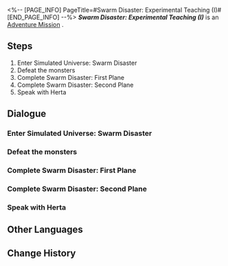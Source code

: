<%-- [PAGE_INFO]
PageTitle=#Swarm Disaster: Experimental Teaching (I)#
[END_PAGE_INFO] --%>
{{Stub|Dialogue, characters, and location(s)}}
{{Mission Infobox
|id            = 8013101
|title         = 
|image         = Mission Swarm Disaster: Experimental Teaching (I).png
|type          = Adventure
|event_name    = 
|chapter       = 
|requirements  = [[Adventure Mission]] ''[[Swarm Disaster: The Beginning]]'' completed
|summary       = <!--official mission summary from Fate's Atlas-->
|characters    = <!--characters that appear in this mission-->
|startLocation = <!--location as it intially appears on the mission screen-->
|world         = <!--i.e. Penacony-->
|area          = <!--i.e. A Child's Dream-->
|prev          = 
|next          = Swarm Disaster: Experimental Teaching (II)
|exp           = 
|credits       = 10000
|stellarJade   = 
|other         = {{Card List||delim=;}}
}}
'''''Swarm Disaster: Experimental Teaching (I)''''' is an [[Adventure Mission]]<!--in [world]-->.

==Steps==
# Enter Simulated Universe: Swarm Disaster
# Defeat the monsters
# Complete Swarm Disaster: First Plane
# Complete Swarm Disaster: Second Plane
# Speak with Herta

<!--
==Gameplay Notes==

--><!--
==Trial Character==

-->
==Dialogue==
{{Stub Dialogue}}
{{Dialogue Start}}
:{{tx}}
{{Dialogue End}}

===Enter Simulated Universe: Swarm Disaster===
{{Mission Description|type=adventure|location=<!--to be added-->|update|Herta, Ruan Mei, Screwllum, and Stephen have joined forces to bring about the Simulated Universe's first major update! The geniuses added a substantial influx of fun content from all their various ideas. Stephen created some Audience Dice to add a bit more spice to this test. According to him, the dice hold "powers" connected to different Paths, and is conducive to ensuring that you meet with the Aeons. Honestly, though, it's hard to tell if he's actually investigating the Aeons... or just trying to make a game.}}
{{Dialogue Start}}
:{{tx}}
{{Dialogue End}}

===Defeat the monsters===
{{Mission Description|type=adventure|location=<!--to be added-->|update|Herta, Ruan Mei, Screwllum, and Stephen have joined forces to bring about the Simulated Universe's first major update! The geniuses added a substantial influx of fun content from all their various ideas. Stephen created some Audience Dice to add a bit more spice to this test. According to him, the dice hold "powers" connected to different Paths, and is conducive to ensuring that you meet with the Aeons. Honestly, though, it's hard to tell if he's actually investigating the Aeons... or just trying to make a game.}}
{{Dialogue Start}}
:{{tx}}
{{Dialogue End}}

===Complete Swarm Disaster: First Plane===
{{Mission Description|type=adventure|location=<!--to be added-->|update|Herta, Ruan Mei, Screwllum, and Stephen have joined forces to bring about the Simulated Universe's first major update! The geniuses added a substantial influx of fun content from all their various ideas. Stephen created some Audience Dice to add a bit more spice to this test. According to him, the dice hold "powers" connected to different Paths, and is conducive to ensuring that you meet with the Aeons. Honestly, though, it's hard to tell if he's actually investigating the Aeons... or just trying to make a game.}}
{{Dialogue Start}}
:{{tx}}
{{Dialogue End}}

===Complete Swarm Disaster: Second Plane===
{{Mission Description|type=adventure|location=<!--to be added-->|update|Herta, Ruan Mei, Screwllum, and Stephen have joined forces to bring about the Simulated Universe's first major update! The geniuses added a substantial influx of fun content from all their various ideas. Stephen created some Audience Dice to add a bit more spice to this test. According to him, the dice hold "powers" connected to different Paths, and is conducive to ensuring that you meet with the Aeons. Honestly, though, it's hard to tell if he's actually investigating the Aeons... or just trying to make a game.}}
{{Dialogue Start}}
:{{tx}}
{{Dialogue End}}

===Speak with Herta===
{{Mission Description|type=adventure|location=<!--to be added-->|update|Herta, Ruan Mei, Screwllum, and Stephen have joined forces to bring about the Simulated Universe's first major update! The geniuses added a substantial influx of fun content from all their various ideas. Stephen created some Audience Dice to add a bit more spice to this test. According to him, the dice hold "powers" connected to different Paths, and is conducive to ensuring that you meet with the Aeons. Honestly, though, it's hard to tell if he's actually investigating the Aeons... or just trying to make a game.}}
{{Dialogue Start}}
:{{tx}}
{{Dialogue End}}

==Other Languages==
{{Other Languages
|en   = Swarm Disaster: Experimental Teaching (I)
|zhs  = 寰宇蝗灾：实验教学（其一）
|zht  = 寰宇蝗災：實驗教學（其一）
|ja   = 宇宙の蝗害：チュートリアル・1
|ko   = 곤충 떼 재난: 실험 튜토리얼 (1)
|es   = La Plaga: enseñanza experimental I
|fr   = Enseignement expérimental (I)
|ru   = Нашествие роя: Экспериментальное обучение I
|th   = หายนะแห่งมวลแมลง: เรียนรู้ทดลอง 1
|vi   = Thảm Họa Đàn Côn Trùng: Giáo Trình Thí Nghiệm 1
|de   = Schwarmkatastrophe: Experimentelles Lehren (Teil 1)
|id   = Bencana Swarm: Pembelajaran Eksperimen 1
|pt   = O Desastre do Enxame: Ensino Experimental (I)
}}

==Change History==
{{Change History|1.3}}

